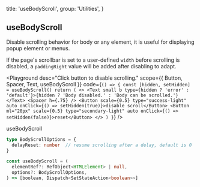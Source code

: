 
  title: 'useBodyScroll',
  group: 'Utilities',
}

## useBodyScroll

Disable scrolling behavior for body or any element, it is useful for displaying popup element or menus.

If the page's scrollbar is set to a user-defined `width` before scrolling is disabled, a `paddingRight` value will be added after disabling to adapt.

<Playground
  desc="Click button to disable scrolling."
  scope={{ Button, Spacer, Text, useBodyScroll }}
  code={`
() => {
  const [hidden, setHidden] = useBodyScroll()
  return (
    <>
      <Text small b type={hidden ? 'error' : 'default'}>{hidden ? 'Body disabled.' : 'Body can be scrolled.'}</Text>
      <Spacer h={.75} />
      <Button scale={0.5} type="success-light" auto onClick={() => setHidden(true)}>disable scroll</Button>
      <Button ml="20px" scale={0.5} type="secondary-light" auto onClick={() => setHidden(false)}>reset</Button>
    </>
  )
}
`}
/>

<Attributes edit="/pages/en-us/hooks/use-body-scroll.mdx">
<Attributes.Title>useBodyScroll</Attributes.Title>

```ts
type BodyScrollOptions = {
  delayReset: number  // resume scrolling after a delay, default is 0
}

const useBodyScroll = (
  elementRef?: RefObject<HTMLElement> | null,
  options?: BodyScrollOptions,
) => [boolean, Dispatch<SetStateAction<boolean>>]
```

</Attributes>

